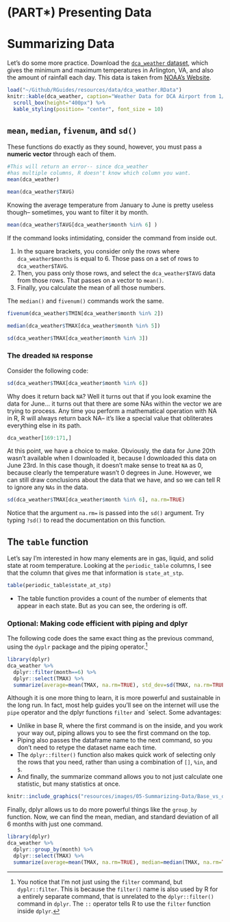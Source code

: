 # (PART\*) Presenting Data {.unnumbered}

# Summarizing Data

Let's do some more practice. Download the [`dca_weather` dataset](https://downgit.github.io/#/home?url=https://github.com/kaisamng/RGuides/blob/main/resources/data/dca_weather.csv){target="_blank"}, which gives the minimum and maximum temperatures in Arlington, VA, and also the amount of rainfall each day. This data is taken from [NOAA's Website](https://www.ncdc.noaa.gov/cdo-web/){target="_blank"}.

```r
load("~/Github/RGuides/resources/data/dca_weather.RData")
knitr::kable(dca_weather, caption="Weather Data for DCA Airport from 1/1/2022 to 6/19/2022", booktabs=TRUE) %>%
  scroll_box(height="400px") %>%
  kable_styling(position= "center", font_size = 10)
```

## `mean`, `median`, `fivenum`, and `sd()`

These functions do exactly as they sound, however, you must pass a **numeric vector** through each of them.

```r
#This will return an error-- since dca_weather 
#has multiple columns, R doesn't know which column you want.
mean(dca_weather) 
```

```r
mean(dca_weather$TAVG)
```

Knowing the average temperature from January to June is pretty useless though-- sometimes, you want to filter it by month.

```r
mean(dca_weather$TAVG[dca_weather$month %in% 6] )
```

If the command looks intimidating, consider the command from inside out.

1.  In the square brackets, you consider only the rows where `dca_weather$months` is equal to 6. Those pass on a set of rows to `dca_weather$TAVG`.
2.  Then, you pass only those rows, and select the `dca_weather$TAVG` data from those rows. That passes on a vector to `mean()`.
3.  Finally, you calculate the mean of all those numbers.

The `median()` and `fivenum()` commands work the same.

```r
fivenum(dca_weather$TMIN[dca_weather$month %in% 2])

median(dca_weather$TMAX[dca_weather$month %in% 5])

sd(dca_weather$TMAX[dca_weather$month %in% 3])
```

### The dreaded `NA` response

Consider the following code:

```r
sd(dca_weather$TMAX[dca_weather$month %in% 6])

```

Why does it return back `NA`? Well it turns out that if you look examine the data for June... it turns out that there are some NAs within the vector we are trying to process. Any time you perform a mathematical operation with NA in R, R will always return back NA-- it's like a special value that obliterates everything else in its path.

```r
dca_weather[169:171,]
```

At this point, we have a choice to make. Obviously, the data for June 20th wasn't available when I downloaded it, because I downloaded this data on June 23rd. In this case though, it doesn't make sense to treat `NA` as 0, because clearly the temperature wasn't 0 degrees in June. However, we can still draw conclusions about the data that we have, and so we can tell R to ignore any `NAs` in the data.

```r
sd(dca_weather$TMAX[dca_weather$month %in% 6], na.rm=TRUE)

```

Notice that the argument `na.rm=` is passed into the `sd()` argument. Try typing `?sd()` to read the documentation on this function.

## The `table` function

Let's say I'm interested in how many elements are in gas, liquid, and solid state at room temperature. Looking at the `periodic_table` columns, I see that the column that gives me that information is `state_at_stp`.

```r
table(periodic_table$state_at_stp)
```

-   The table function provides a count of the number of elements that appear in each state. But as you can see, the ordering is off.

### Optional: Making code efficient with piping and dplyr

The following code does the same exact thing as the previous command, using the `dyplr` package and the piping operator.[^3]
```r
library(dplyr)
dca_weather %>%
  dplyr::filter(month==6) %>%
  dplyr::select(TMAX) %>%
  summarize(average=mean(TMAX, na.rm=TRUE), std_dev=sd(TMAX, na.rm=TRUE))

```

[^3]: You notice that I'm not just using the `filter` command, but `dyplr::filter`. This is because the `filter()` name is also used by R for a entirely separate command, that is unrelated to the `dplyr::filter()` command in `dplyr`. The `::` operator tells R to use the `filter` function inside `dplyr`.

Although it is one more thing to learn, it is more powerful and sustainable in the long run. In fact, most help guides you'll see on the internet will use the `pipe` operator and the dplyr functions `filter` and `select. Some advantages:

+ Unlike in base R, where the first command is on the inside, and you work your way out, piping allows you to see the first command on the top. 
+ Piping also passes the dataframe name to the next command, so you don't need to retype the dataset name each time.
+ The `dplyr::filter()` function also makes quick work of selecting only the rows that you need, rather than using a combination of `[]`, `%in`, and `$`. 
+ And finally, the summarize command allows you to not just calculate one statistic, but many statistics at once. 


```r
knitr::include_graphics("resources/images/05-Summarizing-Data/Base_vs_dplyr.png") 
```

Finally, dplyr allows us to do more powerful things like the `group_by` function. Now, we can find the mean, median, and standard deviation of all 6 months with just one command.
```r
library(dplyr)
dca_weather %>%
  dplyr::group_by(month) %>%
  dplyr::select(TMAX) %>%
  summarize(average=mean(TMAX, na.rm=TRUE), median=median(TMAX, na.rm=TRUE), std_dev=sd(TMAX, na.rm=TRUE))
```